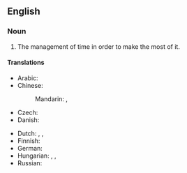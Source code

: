 ==English==
{{wikipedia}}

===Noun===
{{head|en|noun}}

# The management of time in order to make the most of it.

====Translations====
{{trans-top|management of time}}
* Arabic: {{t|ar|الوقَة management}}
* Chinese:
*: Mandarin: {{t|cmn|時間管理}}, {{t|cmn|时间管理|tr=shíjiān guǎnlǐ}}
* Czech: {{t|cs|řízení času|n}}
* Danish: {{t|da|tidsledelse|c}}
{{trans-mid}}
* Dutch: {{t+|nl|timemanagement|n}}, {{t|nl|tijdmanagement|n}}, {{t|nl|tijdsbeheer|n}}
* Finnish: {{t|fi|ajanhallinta}}
* German: {{t+|de|Zeitmanagement}}
* Hungarian: {{t+|hu|időbeosztás}}, {{t|hu|időgazdálkodás}}, {{t|hu|időmenedzsment}}
* Russian: {{t-needed|ru}}
{{trans-bottom}}

{{topics|en|Time}}
